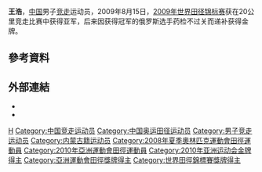 {{Otheruses|王浩}}
{{noteTA|1=zh-cn:0米;zh-hk:0米;zh-tw:0公尺}}
{{Infobox sportsperson
| name                      = 王浩
| image                     = Wang Hao 6358.jpg
| alt                       = 
| real_name                 = 
| native_name               = 
| native_name_lang          = 
| romanizedname             = Wang Hao
| birth_name                = 
| nationality               = {{CHN-1949}}
| national_team             = {{CHN-1949}}
| ethnicity                 = 
| hometown                  = {{CHN-1949}}內蒙古自治區
| citizenship               = 
| birth_date                = {{Birth date and age|year=1989|month=8|day=16}}
| birth_place               = {{CHN-1949}}內蒙古自治區
| death_date                = 
| death_place               = 
| resting_place             = 
| resting_place_coordinates = 
| monuments                 = 
| residence                 = {{CHN-1949}}內蒙古自治區
| education                 = 
| alma_mater                = 
| occupation                = 
| years_active              = 2007年－
| height                    = {{height|m=1.8}}
| weight                    = {{weight|kg=65}}
| spouse                    = 
| country                   = {{CHN-1949}}
| sport                     = 田徑
| event                     = 競走
| collegeteam               = 
| league                    = 
| team                      = 
| turnedpro                 = 
| coach                     = 
| retired                   = 
| coaching                  = 
| worlds                    = 
{{ubl
|'''2009年世界田徑錦標賽'''：20公里競走第1名
|'''2010年IAAF競走盃'''：20公里競走第1名
|'''2011年世界田徑錦標賽'''：20公里競走第10名
|'''2012年IAAF競走盃'''：20公里競走第27名
}}
| regionals                 = 
{{ubl
|'''2010年亞洲運動會'''：20公里競走第一名
}}
| nationals                 = 
{{ubl
|'''2007年中國城市運動會男子組'''：20000公尺競走第二名
|'''2009年中國全國運動會男子組'''：20公里競走第一名
|'''2009年中國全國運動會男子組'''：50公里競走第二名
|'''2017年中國全國運動會男子組'''：50公里競走第八名
}}
| olympics                  = 
{{ubl
|'''2008年夏季奧林匹克運動會'''：20公里競走第四名
}}
| highestranking            = 
| pb                        = 
{{ubl
|'''10000公尺競走'''：41分23.51秒 （2011年）
|'''10公里競走'''：38分00秒 （2010年）
|'''20000公尺競走'''：1小時21分20.96秒 （2007年）
|'''20公里競走'''：1小時18分13秒 （2009年 '''中國全國運動會男子組紀錄'''）
|'''30公里競走'''：2小時08分43秒 （2008年）
|'''50公里競走'''：3小時41分55秒 （2009年）
}}
| medaltemplates            = 
{{MedalCountry|{{CHN-1949}}}}
{{MedalSport|男子田徑}}
{{MedalCompetition|世界田徑錦標賽}}
{{MedalGold|2009年德國柏林|20公里競走}}
{{MedalCompetition|IAAF競走盃}}
{{MedalGold|2010年墨西哥Chihuahua|20公里競走}}
{{MedalCompetition|亞洲運動會}}
{{MedalGold|2010年中國廣東省廣州市|20公里競走}}
| show-medals               = 
| updated                   = 2017年7月29日
}}
'''王浩'''{{BD|1989年|8月16日||}}，[[中国|中国]]男子[[竞走|竞走]]运动员，2009年8月15日，[[2009年世界田径锦标赛|2009年世界田径锦标赛]]获在20公里竞走比赛中获得亚军，后来因获得冠军的俄罗斯选手药检不过关而递补获得金牌。

== 參考資料 ==
{{Reflist}}

== 外部連結 ==
*{{IOC profile|id=hao-wang-1}}
*{{IAAF name|238291}}

{{CCTV体坛风云最佳新人}}
{{DEFAULTSORT:Wang Hao}}

[[Category:王姓|H]]
[[Category:中国竞走运动员|Category:中国竞走运动员]]
[[Category:中国奥运田径运动员|Category:中国奥运田径运动员]]
[[Category:男子竞走运动员|Category:男子竞走运动员]]
[[Category:内蒙古籍运动员|Category:内蒙古籍运动员]]
[[Category:2008年夏季奧林匹克運動會田徑運動員|Category:2008年夏季奧林匹克運動會田徑運動員]]
[[Category:2010年亞洲運動會田徑運動員|Category:2010年亞洲運動會田徑運動員]]
[[Category:2010年亚洲运动会金牌得主|Category:2010年亚洲运动会金牌得主]]
[[Category:亞洲運動會田徑獎牌得主|Category:亞洲運動會田徑獎牌得主]]
[[Category:世界田徑錦標賽獎牌得主|Category:世界田徑錦標賽獎牌得主]]